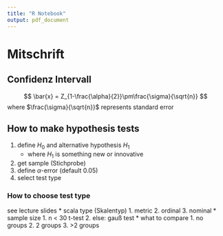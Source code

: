 ```yaml
---
title: "R Notebook"
output: pdf_document
---
```


# Mitschrift
## Confidenz Intervall

$$ 
\bar{x} = Z_{1-\frac{\alpha}{2}}\pm\frac{\sigma}{\sqrt{n}}
$$
where $\frac{\sigma}{\sqrt{n}}$ represents standard error

## How to make hypothesis tests
1. define $H_{0}$ and alternative hypothesis $H_{1}$
    * where $H_{1}$ is something new or innovative
2. get sample (Stichprobe)
3. define $\alpha$-error (default 0.05)
4. select test type

### How to choose test type
see lecture slides
* scala type (Skalentyp)
    1. metric
    2. ordinal
    3. nominal
* sample size
    1. n < 30 t-test
    2. else: gauß test
* what to compare
    1. no groups
    2. 2 groups
    3. >2 groups
      












